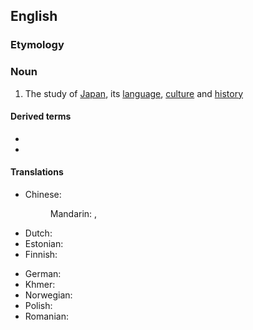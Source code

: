 ==English==

===Etymology===
{{suffix|Japan|ology|lang=en}}

===Noun===
{{wikipedia}}
{{en-noun|-}}

# The study of [[Japan]], its [[language]], [[culture]] and [[history]]

====Derived terms====
* {{l|en|Japanological}}
* {{l|en|Japanologist}}

====Translations====
{{trans-top|the study of Japan}}
* Chinese:
*: Mandarin: {{t+|cmn|日本学|tr=rìběnxúe}}, {{t+|cmn|日本學|tr=rìběnxúe}}
* Dutch: {{t|nl|japanologie|f}}
* Estonian: {{t|et|japanoloogia}}
* Finnish: {{t+|fi|japanologia}}
{{trans-mid}}
* German: {{t+|de|Japanologie|f}}
* Khmer: {{t|km|ជប៉ុនវិទ្យា|tr=cea’pon vityie|sc=Khmr}}
* Norwegian: {{t+|no|japanologi|m}}
* Polish: {{t+|pl|japonistyka|f}}
* Romanian: {{t+|ro|japanologie|f}}
{{trans-bottom}}
